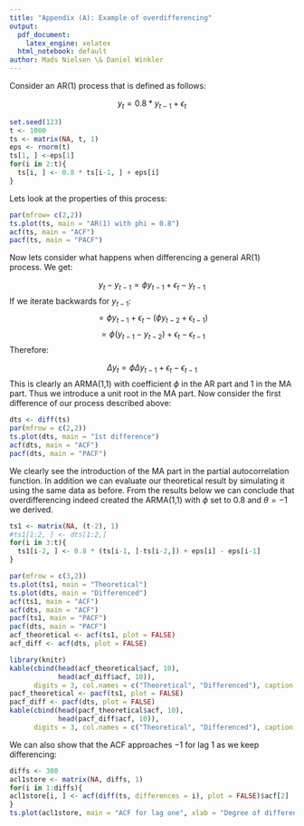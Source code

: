 ```yaml
---
title: "Appendix (A): Example of overdifferencing"
output:
  pdf_document: 
    latex_engine: xelatex
  html_notebook: default
author: Mads Nielsen \& Daniel Winkler
---
```


Consider an AR(1) process that is defined as follows:

$$
y_t = 0.8 * y_{t-1} + \epsilon_t
$$

```r
set.seed(123)
t <- 1000
ts <- matrix(NA, t, 1)
eps <- rnorm(t)
ts[1, ] <-eps[1]
for(i in 2:t){
  ts[i, ] <- 0.8 * ts[i-1, ] + eps[i]
}
```

Lets look at the properties of this process:
```r
par(mfrow= c(2,2))
ts.plot(ts, main = "AR(1) with phi = 0.8")
acf(ts, main = "ACF")
pacf(ts, main = "PACF")
```

Now lets consider what happens when differencing a general AR(1) process. We get:

$$ 
y_t - y_{t-1} = \phi y_{t-1} + \epsilon_t - y_{t-1}
$$
If we iterate backwards for $y_{t-1}$:
$$
= \phi y_{t-1} + \epsilon_t - (\phi y_{t-2} + \epsilon_{t-1})
$$
$$
= \phi (y_{t-1} - y_{t-2}) + \epsilon_t - \epsilon_{t-1}
$$
Therefore:

$$
\Delta y_t = \phi\Delta y_{t-1} + \epsilon_t - \epsilon_{t-1}
$$
This is clearly an ARMA(1,1) with coefficient $\phi$ in the AR part and $1$ in the MA part. Thus we introduce a unit root in the MA part. Now consider the first difference of our process described above:

```r
dts <- diff(ts)
par(mfrow = c(2,2))
ts.plot(dts, main = "1st difference")
acf(dts, main = "ACF")
pacf(dts, main = "PACF")
```

We clearly see the introduction of the MA part in the partial autocorrelation function. In addition we can evaluate our theoretical result by simulating it using the same data as before. From the results below we can conclude that overdifferencing indeed created the ARMA(1,1) with $\phi$ set to $0.8$ and $\theta = -1$ we derived. 

```r
ts1 <- matrix(NA, (t-2), 1)
#ts1[1:2, ] <- dts[1:2,]
for(i in 3:t){
  ts1[i-2, ] <- 0.8 * (ts[i-1, ]-ts[i-2,]) + eps[i] - eps[i-1]
}

par(mfrow = c(3,2))
ts.plot(ts1, main = "Theoretical")
ts.plot(dts, main = "Differenced")
acf(ts1, main = "ACF")
acf(dts, main = "ACF")
pacf(ts1, main = "PACF")
pacf(dts, main = "PACF")
acf_theoretical <- acf(ts1, plot = FALSE)
acf_diff <- acf(dts, plot = FALSE)

library(knitr)
kable(cbind(head(acf_theoretical$acf, 10), 
            head(acf_diff$acf, 10)), 
      digits = 3, col.names = c("Theoretical", "Differenced"), caption = "ACF")
pacf_theoretical <- pacf(ts1, plot = FALSE)
pacf_diff <- pacf(dts, plot = FALSE)
kable(cbind(head(pacf_theoretical$acf, 10), 
            head(pacf_diff$acf, 10)), 
      digits = 3, col.names = c("Theoretical", "Differenced"), caption = "PACF")
```


We can also show that the ACF approaches $-1$ for lag $1$ as we keep differencing:

```r
diffs <- 300
acl1store <- matrix(NA, diffs, 1)
for(i in 1:diffs){
acl1store[i, ] <- acf(diff(ts, differences = i), plot = FALSE)$acf[2]
}
ts.plot(acl1store, main = "ACF for lag one", xlab = "Degree of differencing", ylab = "")
```